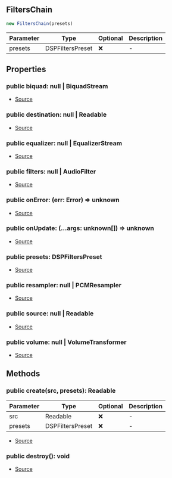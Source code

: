 ## FiltersChain

```typescript
new FiltersChain(presets)
```
| Parameter | Type | Optional | Description |
| ----------- | ----------- | ----------- | ----------- |
| presets | DSPFiltersPreset | ❌ | - |

## Properties
### public  biquad: null \| BiquadStream
- [Source](https://github.com/Androz2091/discord-player/blob/a2c576b/packages/equalizer/src/FiltersChainBuilder.ts#L18)
### public  destination: null \| Readable
- [Source](https://github.com/Androz2091/discord-player/blob/a2c576b/packages/equalizer/src/FiltersChainBuilder.ts#L21)
### public  equalizer: null \| EqualizerStream
- [Source](https://github.com/Androz2091/discord-player/blob/a2c576b/packages/equalizer/src/FiltersChainBuilder.ts#L16)
### public  filters: null \| AudioFilter
- [Source](https://github.com/Androz2091/discord-player/blob/a2c576b/packages/equalizer/src/FiltersChainBuilder.ts#L17)
### public  onError: (err: Error) => unknown
- [Source](https://github.com/Androz2091/discord-player/blob/a2c576b/packages/equalizer/src/FiltersChainBuilder.ts#L24)
### public  onUpdate: (...args: unknown\[]) => unknown
- [Source](https://github.com/Androz2091/discord-player/blob/a2c576b/packages/equalizer/src/FiltersChainBuilder.ts#L23)
### public  presets: DSPFiltersPreset
- [Source](https://github.com/Androz2091/discord-player/blob/a2c576b/packages/equalizer/src/FiltersChainBuilder.ts#L26)
### public  resampler: null \| PCMResampler
- [Source](https://github.com/Androz2091/discord-player/blob/a2c576b/packages/equalizer/src/FiltersChainBuilder.ts#L20)
### public  source: null \| Readable
- [Source](https://github.com/Androz2091/discord-player/blob/a2c576b/packages/equalizer/src/FiltersChainBuilder.ts#L22)
### public  volume: null \| VolumeTransformer
- [Source](https://github.com/Androz2091/discord-player/blob/a2c576b/packages/equalizer/src/FiltersChainBuilder.ts#L19)
## Methods
### public  create(src, presets): Readable
| Parameter | Type | Optional | Description |
| ----------- | ----------- | ----------- | ----------- |
| src | Readable | ❌ | - |
| presets | DSPFiltersPreset | ❌ | - |


- [Source](https://github.com/Androz2091/discord-player/blob/a2c576b/packages/equalizer/src/FiltersChainBuilder.ts#L28)
### public  destroy(): void
- [Source](https://github.com/Androz2091/discord-player/blob/a2c576b/packages/equalizer/src/FiltersChainBuilder.ts#L64)